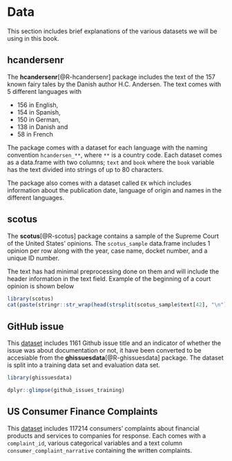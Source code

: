 # Data {#appendixdata .unnumbered}

This section includes brief explanations of the various datasets we will be using in this book.

## hcandersenr {-}

The **hcandersenr**[@R-hcandersenr] package includes the text of the 157 known fairy tales by the Danish author H.C. Andersen. 
The text comes with 5 different languages with 

- 156 in English,
- 154 in Spanish,
- 150 in German,
- 138 in Danish and
- 58 in French

The package comes with a dataset for each language with the naming convention `hcandersen_**`,
where `**` is a country code.
Each dataset comes as a data.frame with two columns; `text` and `book` where the `book` variable has the text divided into strings of up to 80 characters.

The package also comes with a dataset called `EK` which includes information about the publication date, language of origin and names in the different languages.

## scotus {-}

The **scotus**[@R-scotus] package contains a sample of the Supreme Court of the United States' opinions.
The `scotus_sample` data.frame includes 1 opinion per row along with the year, case name, docket number, and a unique ID number.

The text has had minimal preprocessing done on them and will include the header information in the text field.
Example of the beginning of a court opinion is shown below
 
```r
library(scotus)
cat(paste(stringr::str_wrap(head(strsplit(scotus_sample$text[42], "\n")[[1]])), collapse = "\n"))
```

## GitHub issue {-}

This [dataset](https://github.com/explosion/projects/tree/master/textcat-docs-issues) includes 1161 Github issue title and an indicator of whether the issue was about documentation or not, it have been converted to be accesiable from the **ghissuesdata**[@R-ghissuesdata] package.
The dataset is split into a training data set and evaluation data set.

```r
library(ghissuesdata)

dplyr::glimpse(github_issues_training)
```

## US Consumer Finance Complaints {-}

This [dataset](https://www.kaggle.com/cfpb/us-consumer-finance-complaints) includes 117214 consumers’ complaints about financial products and services to companies for response. Each comes with a `complaint_id`, various categorical variables and a text column `consumer_complaint_narrative` containing the written complaints.
